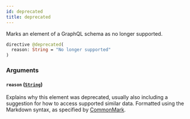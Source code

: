 ```yaml
---
id: deprecated
title: deprecated
---
```



Marks an element of a GraphQL schema as no longer supported.


```graphql
directive @deprecated(
  reason: String = "No longer supported"
)
```


### Arguments

#### `reason` ([`String`](/developers/demandhq-apis/storefront-api/graphql/reference/scalars/string))

Explains why this element was deprecated, usually also including a suggestion for how to access supported similar data. Formatted using the Markdown syntax, as specified by [CommonMark](https://commonmark.org/).




